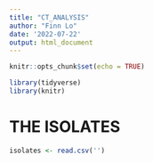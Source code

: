 ```yaml
---
title: "CT_ANALYSIS"
author: "Finn Lo"
date: '2022-07-22'
output: html_document
---
```


```r
knitr::opts_chunk$set(echo = TRUE)
```

```r
library(tidyverse)
library(knitr)

```

# THE ISOLATES

```r
isolates <- read.csv('')
```

# 